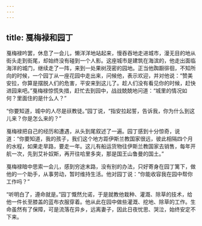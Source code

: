 ```yaml
---
---
---
```

title: 戛梅禄和园丁
---




戛梅禄吟罢，休息了一会儿，懒洋洋地站起来，慢吞吞地走进城市，漫无目的地从街头走到街尾，却始终没有碰到一个人影。这座城市是建筑在海滨的，他走出面临海洋的城门，继续走了一阵，来到一处果树茂密的园地。正当他踟蹰徘徊，不知所向的时候，一个园丁从一座花园中走出来，问候他，表示欢迎，并对他说：“赞美安拉，你算是摆脱人们的危害，平安来到这儿了。趁人们没有看见你的时候，赶快进园来吧。”戛梅禄惊慌失措，赶忙去到园中，战战兢兢地问道：“城里的情况如何？里面住的是什么人？”

“你要知道，城中的人尽是祆教徒。”园丁说，“指安拉起誓，告诉我，你为什么到这儿来？你是怎么来的？”

戛梅禄把自己的经历和遭遇，从头到尾叙述了一遍。园丁感到十分惊奇，说道：“你要知道，我的孩子，我们这个地方距伊斯兰教国家很远，彼此相隔四个月的水程，如果走旱路，要走一年。这儿有船运货物往伊斯兰教国家去销售，每年开航一次，先到艾补奴斯，再开往哈里多突，那是国王山鲁曼的国土。”

戛梅禄暗中思索一会儿，感到穷途末路，没有别的办法，只好寄身在园丁篱下，做他的一个助手，从事劳动，暂时维持生活。他对园丁说：“你能收容我在园中帮你工作吗？”

“听明白了，遵命就是。”园丁慨然允诺，于是就教他栽种、灌溉、除草的技术，给他一件长至膝盖的蓝布衣服穿着。他从此在园中做些灌溉、挖地、除草的工作。生命虽然有了保障，可是流落在异乡，远离妻子，因此日夜忧思、哭泣，始终安定不下来。